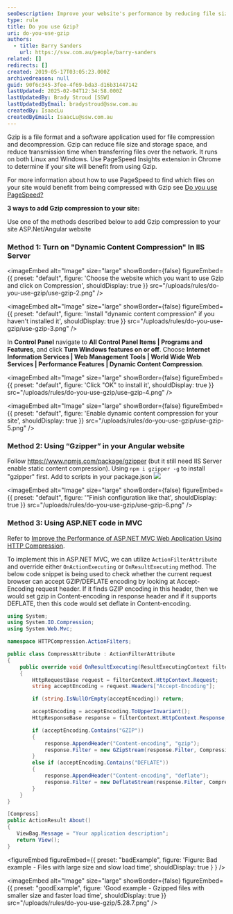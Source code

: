 ```yaml
---
seoDescription: Improve your website's performance by reducing file sizes and speeding up load times with Gzip compression.
type: rule
title: Do you use Gzip?
uri: do-you-use-gzip
authors:
  - title: Barry Sanders
    url: https://ssw.com.au/people/barry-sanders
related: []
redirects: []
created: 2019-05-17T03:05:23.000Z
archivedreason: null
guid: 90f6c345-3fee-4f69-bda3-d16b31447142
lastUpdated: 2025-02-04T12:34:58.000Z
lastUpdatedBy: Brady Stroud [SSW]
lastUpdatedByEmail: bradystroud@ssw.com.au
createdBy: IsaacLu
createdByEmail: IsaacLu@ssw.com.au
---
```

Gzip is a file format and a software application used for file compression and decompression.
Gzip can reduce file size and storage space, and reduce transmission time when transferring files over the network. It runs on both Linux and Windows.
Use PageSpeed Insights extension in Chrome to determine if your site will benefit from using Gzip.

For more information about how to use PageSpeed to find which files on your site would benefit from being compressed with Gzip see [Do you use PageSpeed?](/do-you-use-pagespeed)

**3 ways to add Gzip compression to your site:**

Use one of the methods described below to add Gzip compression to your site ASP.Net/Angular website

### Method 1: Turn on "Dynamic Content Compression" In IIS Server


<imageEmbed
  alt="Image"
  size="large"
  showBorder={false}
  figureEmbed={{
    preset: "default",
    figure: 'Choose the website which you want to use Gzip and click on Compression',
    shouldDisplay: true
  }}
  src="/uploads/rules/do-you-use-gzip/use-gzip-2.png"
/>


<imageEmbed
  alt="Image"
  size="large"
  showBorder={false}
  figureEmbed={{
    preset: "default",
    figure: 'Install "dynamic content compression" if you haven\'t installed it',
    shouldDisplay: true
  }}
  src="/uploads/rules/do-you-use-gzip/use-gzip-3.png"
/>

In **Control Panel** navigate to **All Control Panel Items | Programs and Features**, and click **Turn Windows features on or off**.
Choose **Internet Information Services | Web Management Tools | World Wide Web Services | Performance Features | Dynamic Content Compression**.


<imageEmbed
  alt="Image"
  size="large"
  showBorder={false}
  figureEmbed={{
    preset: "default",
    figure: 'Click "OK" to install it',
    shouldDisplay: true
  }}
  src="/uploads/rules/do-you-use-gzip/use-gzip-4.png"
/>


<imageEmbed
  alt="Image"
  size="large"
  showBorder={false}
  figureEmbed={{
    preset: "default",
    figure: 'Enable dynamic content compression for your site',
    shouldDisplay: true
  }}
  src="/uploads/rules/do-you-use-gzip/use-gzip-5.png"
/>

### Method 2:  Using “Gzipper” in your Angular website

Follow <https://www.npmjs.com/package/gzipper> (but it still need IIS Server enable static content compression). Using `npm i gzipper -g` to install "gzipper" first. Add to scripts in your package.json
![](/uploads/rules/do-you-use-gzip/use-gzip-7.png)

<imageEmbed
  alt="Image"
  size="large"
  showBorder={false}
  figureEmbed={{
    preset: "default",
    figure: '"Finish configuration like that',
    shouldDisplay: true
  }}
  src="/uploads/rules/do-you-use-gzip/use-gzip-6.png"
/>

### Method 3: Using ASP.NET code in MVC

Refer to [Improve the Performance of ASP.NET MVC Web Application Using HTTP Compression](https://www.codeproject.com/Tips/1080065/Improve-the-Performance-of-ASP-NET-MVC-Web-Applica).

To implement this in ASP.NET MVC, we can utilize `ActionFilterAttribute` and override either `OnActionExecuting` or `OnResultExecuting` method. The below code snippet is being used to check whether the current request browser can accept GZIP/DEFLATE encoding by looking at Accept-Encoding request header. If it finds GZIP encoding in this header, then we would set gzip in Content-encoding in response header and if it supports DEFLATE, then this code would set deflate in Content-encoding.

```csharp
using System;
using System.IO.Compression;
using System.Web.Mvc;

namespace HTTPCompression.ActionFilters;

public class CompressAttribute : ActionFilterAttribute
{
    public override void OnResultExecuting(ResultExecutingContext filterContext)
    {
        HttpRequestBase request = filterContext.HttpContext.Request;
        string acceptEncoding = request.Headers["Accept-Encoding"];

        if (string.IsNullOrEmpty(acceptEncoding)) return;

        acceptEncoding = acceptEncoding.ToUpperInvariant();
        HttpResponseBase response = filterContext.HttpContext.Response;

        if (acceptEncoding.Contains("GZIP"))
        {
            response.AppendHeader("Content-encoding", "gzip");
            response.Filter = new GZipStream(response.Filter, CompressionMode.Compress);
        }
        else if (acceptEncoding.Contains("DEFLATE"))
        {
            response.AppendHeader("Content-encoding", "deflate");
            response.Filter = new DeflateStream(response.Filter, CompressionMode.Compress);
        }
    }
}

```

```csharp
[Compress]
public ActionResult About()
{
   ViewBag.Message = "Your application description";
   return View();
}
```

<figureEmbed figureEmbed={{
  preset: "badExample",
  figure: 'Figure: Bad example - Files with large size and slow load time',
  shouldDisplay: true
} } />


<imageEmbed
  alt="Image"
  size="large"
  showBorder={false}
  figureEmbed={{
    preset: "goodExample",
    figure: 'Good example - Gzipped files with smaller size and faster load time',
    shouldDisplay: true
  }}
  src="/uploads/rules/do-you-use-gzip/5.28.7.png"
/>
